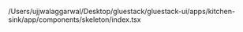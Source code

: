/Users/ujjwalaggarwal/Desktop/gluestack/gluestack-ui/apps/kitchen-sink/app/components/skeleton/index.tsx